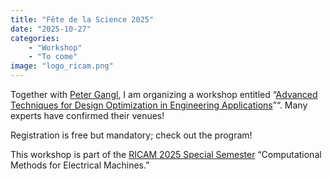 ```yaml
---
title: "Fête de la Science 2025"
date: "2025-10-27"
categories:
    - "Workshop"
    - "To come"
image: "logo_ricam.png"
---
```


Together with [Peter Gangl](https://people.ricam.oeaw.ac.at/p.gangl/home.htm), I am organizing a workshop entitled "[Advanced Techniques for Design Optimization in Engineering Applications](https://www.ricam.oeaw.ac.at/specsem/specsem2025/workshop2/)"". Many experts have confirmed their venues!

Registration is free but mandatory; check out the program!

This workshop is part of the [RICAM 2025 Special Semester](https://www.ricam.oeaw.ac.at/specsem/specsem2025/) "Computational Methods for Electrical Machines."